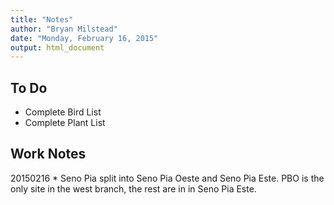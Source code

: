 ```yaml
---
title: "Notes"
author: "Bryan Milstead"
date: "Monday, February 16, 2015"
output: html_document
---
```


To Do
-------------------------
* Complete Bird List
* Complete Plant List







Work Notes
-------------------------
20150216
* Seno Pia split into Seno Pia Oeste and Seno Pia Este.  PBO is the only site in the west branch, the rest are in in Seno Pia Este.

